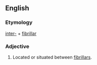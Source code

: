 ==English==

===Etymology===
[[inter-]] + [[fibrillar]]

===Adjective===
{{en-adj|-}}

# Located or situated between [[fibrillar]]s.